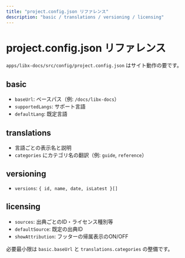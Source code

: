 ```yaml
---
title: "project.config.json リファレンス"
description: "basic / translations / versioning / licensing"
---
```


# project.config.json リファレンス

`apps/libx-docs/src/config/project.config.json` はサイト動作の要です。

## basic

- `baseUrl`: ベースパス（例: `/docs/libx-docs`）
- `supportedLangs`: サポート言語
- `defaultLang`: 既定言語

## translations

- 言語ごとの表示名と説明
- `categories` にカテゴリ名の翻訳（例: `guide`, `reference`）

## versioning

- `versions`: `{ id, name, date, isLatest }[]`

## licensing

- `sources`: 出典ごとのID・ライセンス種別等
- `defaultSource`: 既定の出典ID
- `showAttribution`: フッターの帰属表示のON/OFF

必要最小限は `basic.baseUrl` と `translations.categories` の整備です。

